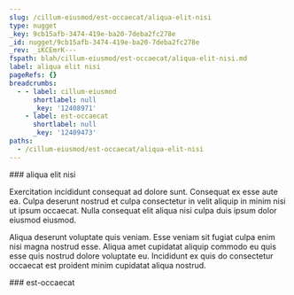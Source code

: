 ```yaml
---
slug: /cillum-eiusmod/est-occaecat/aliqua-elit-nisi
type: nugget
_key: 9cb15afb-3474-419e-ba20-7deba2fc278e
_id: nugget/9cb15afb-3474-419e-ba20-7deba2fc278e
_rev: _iKCEmrK---
fspath: blah/cillum-eiusmod/est-occaecat/aliqua-elit-nisi.md
label: aliqua elit nisi
pageRefs: {}
breadcrumbs:
  - - label: cillum-eiusmod
      shortlabel: null
      _key: '12408971'
    - label: est-occaecat
      shortlabel: null
      _key: '12409473'
paths:
  - /cillum-eiusmod/est-occaecat/aliqua-elit-nisi
---
```


<NuggetArea>
<Nugget slug="/cillum-eiusmod/est-occaecat/aliqua-elit-nisi" type="nugget" _key="9cb15afb-3474-419e-ba20-7deba2fc278e" _id="nugget/9cb15afb-3474-419e-ba20-7deba2fc278e" _rev="_iKCEmrK---" fspath="blah/cillum-eiusmod/est-occaecat/aliqua-elit-nisi.md" label="aliqua elit nisi" paths="/cillum-eiusmod/est-occaecat/aliqua-elit-nisi">
<NuggetBody>
### aliqua elit nisi

Exercitation incididunt consequat ad dolore sunt. Consequat ex esse aute ea. Culpa deserunt nostrud et culpa consectetur in velit aliquip in minim nisi ut ipsum occaecat. Nulla consequat elit aliqua nisi culpa duis ipsum dolor eiusmod eiusmod.

Aliqua deserunt voluptate quis veniam. Esse veniam sit fugiat culpa enim nisi magna nostrud esse. Aliqua amet cupidatat aliquip commodo eu quis esse quis nostrud dolore voluptate eu. Incididunt ex quis do consectetur occaecat est proident minim cupidatat aliqua nostrud.

</NuggetBody>
<Breadcrumbs>
<Crumbs>
<Crumb _key="12408971" label="cillum-eiusmod" /><Crumb _key="12409473" label="est-occaecat" />
</Crumbs>
</Breadcrumbs>
</Nugget>

<NuggetsInbound>
</NuggetsInbound>
<NuggetsOutbound>
</NuggetsOutbound>
</NuggetArea>
<PassagesInbound>
<Passage direction="inbound" type="passage" _key="12409473" _id="passage/12409473" _rev="_iKCEmrG--A" label="est-occaecat" passage="est-occaecat" fspath="blah/cillum-eiusmod/est-occaecat" paths="/cillum-eiusmod/est-occaecat" slug="/cillum-eiusmod/est-occaecat">
<NuggetBody>
### est-occaecat

</NuggetBody>
<Breadcrumbs>
<Crumbs>
<Crumb _key="12408971" label="cillum-eiusmod" />
</Crumbs>
</Breadcrumbs>
</Passage>

</PassagesInbound>
<PassagesOutbound>
</PassagesOutbound>